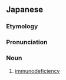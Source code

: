 ==Japanese==
{{ja-kanjitab|めん|えき|ふ|ぜん|yomi=o}}

===Etymology===
{{compound|lang=ja|免疫|不全|tr1=men'eki|tr2=fuzen|t1=[[immunity]]|t2=[[deficiency]]|sort=めんえきふぜん}}

===Pronunciation===
{{ja-pron|acc=h|y=o|めんえき ふぜん}}

===Noun===
{{ja-noun|めんえき ふぜん}}

# {{lb|ja|immunology|sort=めんえき ふぜん}} [[immunodeficiency]]